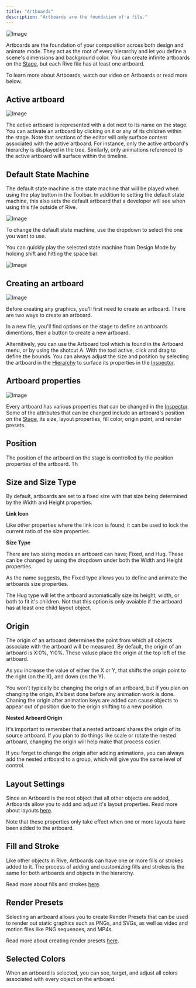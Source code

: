 ```yaml
---
title: "Artboards"
description: "Artboards are the foundation of a file."
---
```



![Image](https://ucarecdn.com/08009032-ec6a-4552-b672-438f7ba243e4/)

Artboards are the foundation of your composition across both design and animate mode. They act as the root of every hierarchy and let you define a scene's dimensions and background color. You can create infinite artboards on the [Stage](../interface-overview/stage), but each Rive file has at least one artboard.

To learn more about Artboards, watch our video on Artboards or read more below.

<YouTube id="AitX3lthC3I" />

## ​Active artboard

![Image](https://ucarecdn.com/d148310d-f507-466e-bd6d-900ec31c3c06/)

The active artboard is represented with a dot next to its name on the stage. You can activate an artboard by clicking on it or any of its children within the stage. Note that sections of the editor will only surface content associated with the active artboard. For instance, only the active artboard's hierarchy is displayed in the tree. Similarly, only animations referenced to the active artboard will surface within the timeline.

## Default State Machine

The default state machine is the state machine that will be played when using the play button in the Toolbar. In addition to setting the default state machine, this also sets the default artboard that a developer will see when using this file outside of Rive.

![Image](https://ucarecdn.com/02ebbf11-3b20-40f3-8adc-fa412f585bd1/)

To change the default state machine, use the dropdown to select the one you want to use.

You can quickly play the selected state machine from Design Mode by holding shift and hitting the space bar.

![Image](https://ucarecdn.com/4e4bb61c-3bf4-443c-9593-78ebeb805a42/)

## ​Creating an artboard

![Image](https://ucarecdn.com/e85e23b2-87e0-4e83-8f48-ec4593b8dab1/)

Before creating any graphics, you'll first need to create an artboard. There are two ways to create an artboard.

In a new file, you'll find options on the stage to define an artboards dimentions, then a button to create a new artboard.

Alternitively, you can use the​ Artboard tool which is found in the Artboard menu, or by using the shotcut A. With the tool active, click and drag to define the bounds. You can always adjust the size and position by selecting the artboard in the [Hierarchy](../interface-overview/hierarchy) to surface its properties in the [Inspector](../interface-overview/inspector).

## Artboard properties

![Image](https://ucarecdn.com/de29816e-6556-4e05-8def-5f1663b51f80/)

Every artboard has various properties that can be changed in the [Inspector](../interface-overview/inspector). Some of the attributes that can be changed include an artboard's position on the [Stage](../interface-overview/stage), its size, layout properties, fill color, origin point, and render presets.

## **Position**

The position of the artboard on the stage is controlled by the position properties of the artboard. Th

## Size and Size Type

By default, artboards are set to a fixed size with that size being determined by the Width and Height properties.

**Link Icon**

Like other properties where the link icon is found, it can be used to lock the current ratio of the size properties.

**Size Type**

There are two sizing modes an artboard can have; Fixed, and Hug. These can be changed by using the dropdown under both the Width and Height properties.

As the name suggests, the Fixed type allows you to define and animate the artboards size properties.

The Hug type will let the artboard automatically size its height, width, or both to fit it's children. Not that this option is only avaiable if the artboard has at least one child layout object.

## Origin

The origin of an artboard determines the point from which all objects associate with the artboard will be measured. By default, the origin of an artboard is X:0%, Y:0%. These valuse place the origin at the top left of the artboard.

As you increase the value of either the X or Y, that shifts the origin point to the right (on the X), and down (on the Y).

You won't typically be changing the origin of an artboard, but if you plan on changing the origin, it's best done before any animation work is done. Chaning the origin after animation keys are added can cause objects to appear out of position due to the origin shifting to a new position.

**Nested Arboard Origin**

It's important to remember that a nested artboard shares the origin of its source artboard. If you plan to do things like scale or rotate the nested artboard, changing the origin will help make that process easier.

If you forget to change the origin after adding animations, you can always add the nested artboard to a group, which will give you the same level of control.

## Layout Settings

Since an Artboard is the root object that all other objects are added, Artboards allow you to add and adjust it's layout properties. Read more about layouts [here](https://rive.app/docs/editor/layouts/layouts-overview).

Note that these properties only take effect when one or more layouts have been added to the artboard.

## Fill and Stroke

Like other objects in Rive, Artboards can have one or more fills or strokes added to it. The process of adding and customizing fills and strokes is the same for both artboards and objects in the hierarchy.

Read more about fills and strokes [here](https://rive.app/docs/editor/fundamentals/fill-and-stroke).

## Render Presets

Selecting an artboard allows you to create Render Presets that can be used to render out static graphics such as PNGs, and SVGs, as well as video and motion files like PNG sequences, and MP4s.

Read more about creating render presets [here](https://rive.app/docs/editor/exporting/exporting-for-video-and-static-design).

## Selected Colors

When an artboard is selected, you can see, target, and adjust all colors associated with every object on the artboard.